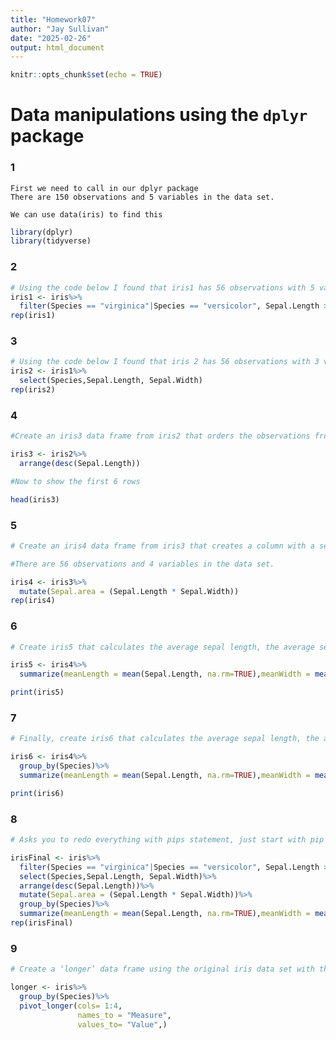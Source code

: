 ```yaml
---
title: "Homework07"
author: "Jay Sullivan"
date: "2025-02-26"
output: html_document
---
```


```r
knitr::opts_chunk$set(echo = TRUE)
```
# Data manipulations using the `dplyr` package   
### 1
```text
First we need to call in our dplyr package
There are 150 observations and 5 variables in the data set.

We can use data(iris) to find this
```   
```r
library(dplyr)
library(tidyverse)
```


### 2
```r
# Using the code below I found that iris1 has 56 observations with 5 variables.
iris1 <- iris%>%
  filter(Species == "virginica"|Species == "versicolor", Sepal.Length > 6, Sepal.Width > 2.5)
rep(iris1)
```

### 3
```r
# Using the code below I found that iris 2 has 56 observations with 3 variables.
iris2 <- iris1%>%
  select(Species,Sepal.Length, Sepal.Width)
rep(iris2)
```
### 4
```r
#Create an iris3 data frame from iris2 that orders the observations from largest to smallest #sepal length. Show the first 6 rows of this data set.

iris3 <- iris2%>%
  arrange(desc(Sepal.Length))

#Now to show the first 6 rows

head(iris3)

```

### 5
```r
# Create an iris4 data frame from iris3 that creates a column with a sepal area (length * width) value for each observation. How many observations and variables are in the data set?

#There are 56 observations and 4 variables in the data set.

iris4 <- iris3%>%
  mutate(Sepal.area = (Sepal.Length * Sepal.Width))
rep(iris4)
```


### 6
```r
# Create iris5 that calculates the average sepal length, the average sepal width, and the sample size of the entire iris4 data frame and print iris5.

iris5 <- iris4%>%
  summarize(meanLength = mean(Sepal.Length, na.rm=TRUE),meanWidth = mean(Sepal.Width, na.rm = TRUE), SampleSize = n())

print(iris5)
```


### 7
```r
# Finally, create iris6 that calculates the average sepal length, the average sepal width, and the sample size for each species of in the iris4 data frame and print iris6.

iris6 <- iris4%>%
  group_by(Species)%>%
  summarize(meanLength = mean(Sepal.Length, na.rm=TRUE),meanWidth = mean(Sepal.Width, na.rm = TRUE), SampleSize = n())

print(iris6)
```

### 8
```r
# Asks you to redo everything with pips statement, just start with pip statements or chain together

irisFinal <- iris%>%
  filter(Species == "virginica"|Species == "versicolor", Sepal.Length > 6, Sepal.Width > 2.5)%>%
  select(Species,Sepal.Length, Sepal.Width)%>%
  arrange(desc(Sepal.Length))%>%
  mutate(Sepal.area = (Sepal.Length * Sepal.Width))%>%
  group_by(Species)%>%
  summarize(meanLength = mean(Sepal.Length, na.rm=TRUE),meanWidth = mean(Sepal.Width, na.rm = TRUE), SampleSize = n())
rep(irisFinal)
```


### 9
```r
# Create a ‘longer’ data frame using the original iris data set with three columns named “Species”, “Measure”, “Value”. The column “Species” will retain the species names of the data set. The column “Measure” will include whether the value corresponds to Sepal.Length, Sepal.Width, Petal.Length, or Petal.Width and the column “Value” will include the numerical values of those measurements.

longer <- iris%>%
  group_by(Species)%>%
  pivot_longer(cols= 1:4,
               names_to = "Measure",
               values_to= "Value",)
```

